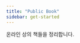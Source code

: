 ```yaml
---
title: "Public Book"
sidebar: get-started
---
```




::: {.get-started }
::: {.content-block}

온라인 상의 책들을 정리합니다.

<a href="./google2af1b7ec19db0372.html"></a>


:::
:::